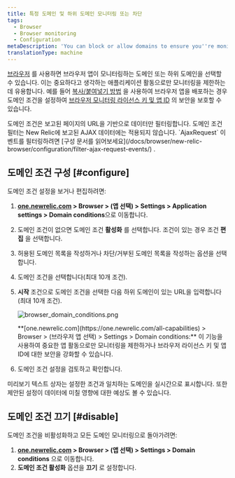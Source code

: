 ```yaml
---
title: 특정 도메인 및 하위 도메인 모니터링 또는 차단
tags:
  - Browser
  - Browser monitoring
  - Configuration
metaDescription: 'You can block or allow domains to ensure you''re monitoring only the most important activity, or to enhance the security of your license key.'
translationType: machine
---
```



[브라우저](/docs/browser/new-relic-browser/getting-started/introduction-new-relic-browser) 를 사용하면 브라우저 앱이 모니터링하는 도메인 또는 하위 도메인을 선택할 수 있습니다. 이는 중요하다고 생각하는 애플리케이션 활동으로만 모니터링을 제한하는 데 유용합니다. 예를 들어 [복사/붙여넣기 방법](/docs/browser/new-relic-browser/installation-configuration/add-apps-new-relic-browser) 을 사용하여 브라우저 앱을 배포하는 경우 도메인 조건을 설정하여 [브라우저 모니터링 라이선스 키 및 앱 ID](/docs/browser/new-relic-browser/installation-configuration/copy-browser-monitoring-license-key-app-id) 의 보안을 보호할 수 있습니다.

<Callout variant="tip">
  도메인 조건은 보고된 페이지의 URL을 기반으로 데이터만 필터링합니다. 도메인 조건 필터는 New Relic에 보고된 AJAX 데이터에는 적용되지 않습니다. `AjaxRequest` 이벤트를 필터링하려면 [구성 문서를 읽어보세요](/docs/browser/new-relic-browser/configuration/filter-ajax-request-events/) .
</Callout>

## 도메인 조건 구성 [#configure]

도메인 조건 설정을 보거나 편집하려면:

1. **[one.newrelic.com](https://one.newrelic.com/all-capabilities) > Browser > (앱 선택) > Settings > Application settings > Domain conditions**으로 이동합니다.

2. 도메인 조건이 없으면 도메인 조건 **활성화** 를 선택합니다. 조건이 있는 경우 조건 **편집** 을 선택합니다.

3. 허용된 도메인 목록을 작성하거나 차단/거부된 도메인 목록을 작성하는 옵션을 선택합니다.

4. 도메인 조건을 선택합니다(최대 10개 조건).

5. **시작** 조건으로 도메인 조건을 선택한 다음 하위 도메인이 있는 URL을 입력합니다(최대 10개 조건).

   <img
     title="browser_domain_conditions.png"
     alt="browser_domain_conditions.png"
     src={browserDomainSettings}
   />

   <figcaption>
     **[one.newrelic.com](https://one.newrelic.com/all-capabilities) > Browser > (브라우저 앱 선택) > Settings > Domain conditions:** 이 기능을 사용하여 중요한 앱 활동으로만 모니터링을 제한하거나 브라우저 라이선스 키 및 앱 ID에 대한 보안을 강화할 수 있습니다.
   </figcaption>

6. 도메인 조건 설정을 검토하고 확인합니다.

미리보기 텍스트 상자는 설정한 조건과 일치하는 도메인을 실시간으로 표시합니다. 또한 제안된 설정이 데이터에 미칠 영향에 대한 예상도 볼 수 있습니다.

## 도메인 조건 끄기 [#disable]

도메인 조건을 비활성화하고 모든 도메인 모니터링으로 돌아가려면:

1. **[one.newrelic.com](https://one.newrelic.com/all-capabilities) > Browser > (앱 선택) > Settings > Domain conditions** 으로 이동합니다.
2. **도메인 조건 활성화** 옵션을 **끄기** 로 설정합니다.